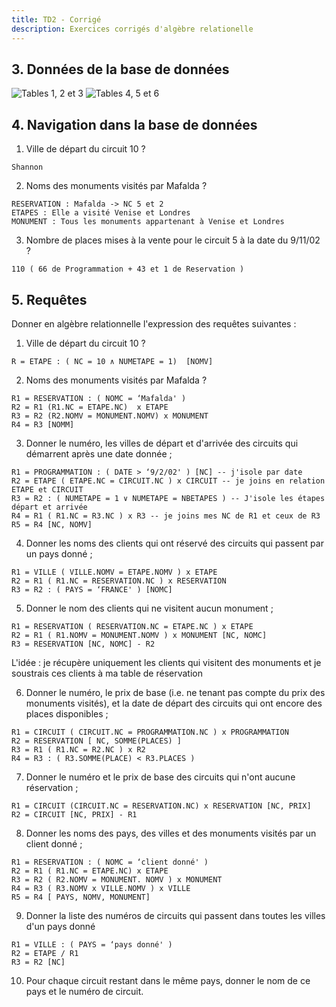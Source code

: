 ```yaml
---
title: TD2 - Corrigé
description: Exercices corrigés d'algèbre relationelle
---
```


## 3. Données de la base de données

![Tables 1, 2 et 3](06-td2-algebre-01-tables-123.png)
![Tables 4, 5 et 6](06-td2-algebre-02-tables-456.png)

## 4. Navigation dans la base de données

1. Ville de départ du circuit 10 ?

```
Shannon
```

2. Noms des monuments visités par Mafalda ?

```
RESERVATION : Mafalda -> NC 5 et 2
ETAPES : Elle a visité Venise et Londres
MONUMENT : Tous les monuments appartenant à Venise et Londres
```

3. Nombre de places mises à la vente pour le circuit 5 à la date du 9/11/02 ?

```
110 ( 66 de Programmation + 43 et 1 de Reservation )
```

## 5. Requêtes

Donner en algèbre relationnelle l'expression des requêtes suivantes :

1. Ville de départ du circuit 10 ?

```
R = ETAPE : ( NC = 10 ∧ NUMETAPE = 1)  [NOMV]
```

2. Noms des monuments visités par Mafalda ?

```
R1 = RESERVATION : ( NOMC = ‘Mafalda' )
R2 = R1 (R1.NC = ETAPE.NC)  x ETAPE
R3 = R2 (R2.NOMV = MONUMENT.NOMV) x MONUMENT
R4 = R3 [NOMM]
```

3. Donner le numéro, les villes de départ et d'arrivée des circuits qui démarrent après une date donnée ;

```
R1 = PROGRAMMATION : ( DATE > ‘9/2/02' ) [NC] -- j'isole par date
R2 = ETAPE ( ETAPE.NC = CIRCUIT.NC ) x CIRCUIT -- je joins en relation ETAPE et CIRCUIT
R3 = R2 : ( NUMETAPE = 1 ∨ NUMETAPE = NBETAPES ) -- J'isole les étapes départ et arrivée
R4 = R1 ( R1.NC = R3.NC ) x R3 -- je joins mes NC de R1 et ceux de R3
R5 = R4 [NC, NOMV]

```
4. Donner les noms des clients qui ont réservé des circuits qui passent par un pays donné ;

```
R1 = VILLE ( VILLE.NOMV = ETAPE.NOMV ) x ETAPE
R2 = R1 ( R1.NC = RESERVATION.NC ) x RESERVATION
R3 = R2 : ( PAYS = ‘FRANCE' ) [NOMC]

```
5. Donner le nom des clients qui ne visitent aucun monument ;

```
R1 = RESERVATION ( RESERVATION.NC = ETAPE.NC ) x ETAPE
R2 = R1 ( R1.NOMV = MONUMENT.NOMV ) x MONUMENT [NC, NOMC]
R3 = RESERVATION [NC, NOMC] - R2

```
L'idée : je récupère uniquement les clients qui visitent des monuments et je soustrais ces clients à ma table de réservation

6. Donner le numéro, le prix de base (i.e. ne tenant pas compte du prix des monuments visités), et la date de départ des circuits qui ont encore des places disponibles ;

```
R1 = CIRCUIT ( CIRCUIT.NC = PROGRAMMATION.NC ) x PROGRAMMATION
R2 = RESERVATION [ NC, SOMME(PLACES) ]
R3 = R1 ( R1.NC = R2.NC ) x R2
R4 = R3 : ( R3.SOMME(PLACE) < R3.PLACES )

```
7. Donner le numéro et le prix de base des circuits qui n'ont aucune réservation ;

```
R1 = CIRCUIT (CIRCUIT.NC = RESERVATION.NC) x RESERVATION [NC, PRIX]
R2 = CIRCUIT [NC, PRIX] - R1

```
8. Donner les noms des pays, des villes et des monuments visités par un client donné ;

```
R1 = RESERVATION : ( NOMC = ‘client donné' )
R2 = R1 ( R1.NC = ETAPE.NC) x ETAPE
R3 = R2 ( R2.NOMV = MONUMENT. NOMV ) x MONUMENT
R4 = R3 ( R3.NOMV x VILLE.NOMV ) x VILLE
R5 = R4 [ PAYS, NOMV, MONUMENT]

```
9. Donner la liste des numéros de circuits qui passent dans toutes les villes d'un pays donné

```
R1 = VILLE : ( PAYS = ‘pays donné' )
R2 = ETAPE / R1
R3 = R2 [NC]

```
10. Pour chaque circuit restant dans le même pays, donner le nom de ce pays et le numéro de circuit.

